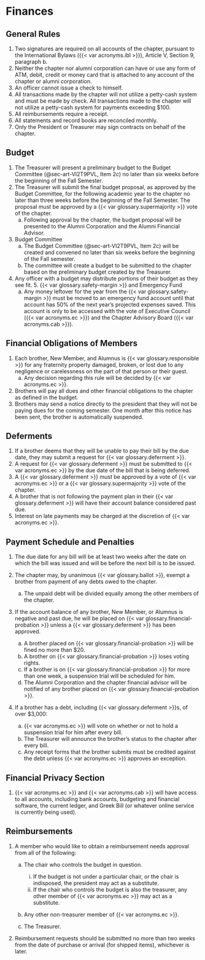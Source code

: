 # Finances {#sec-art-NV6E374B}

## General Rules {#sec-art-SKY8T9UM}

1. Two signatures are required on all accounts of the chapter, pursuant to the International Bylaws ({{< var acronyms.ibl >}}), Article V, Section 9, paragraph b.
1. Neither the chapter nor alumni corporation can have or use any form of ATM, debit, credit or money card that is attached to any account of the chapter or alumni corporation.
1. An officer cannot issue a check to himself.
1. All transactions made by the chapter will not utilize a petty-cash system and must be made by check. All transactions made to the chapter will not utilize a petty-cash system for payments exceeding $100.
1. All reimbursements require a receipt.
1. All statements and record books are reconciled monthly.
1. Only the President or Treasurer may sign contracts on behalf of the chapter.

## Budget {#sec-art-GD7C1K2U}

1. The Treasurer will present a preliminary budget to the Budget Committee (@sec-art-VI2T9PVL, Item 2c) no later than six weeks before the beginning of the Fall Semester.
1. The Treasurer will submit the final budget proposal, as approved by the Budget Committee, for the following academic year to the chapter no later than three weeks before the beginning of the Fall Semester. The proposal must be approved by a {{< var glossary.supermajority >}} vote of the chapter.
   a. Following approval by the chapter, the budget proposal will be presented to the Alumni Corporation and the Alumni Financial Advisor.
1. Budget Committee
   a. The Budget Committee (@sec-art-VI2T9PVL, Item 2c) will be created and convened no later than six weeks before the beginning of the Fall semester.
   a. The committee will create a budget to be submitted to the chapter based on the preliminary budget created by the Treasurer.
1. Any officer with a budget may distribute portions of their budget as they see fit. 5. {{< var glossary.safety-margin >}} and Emergency Fund
   a. Any money leftover for the year from the {{< var glossary.safety-margin >}} must be moved to an emergency fund account until that account has 50% of the next year's projected expenses saved. This account is only to be accessed with the vote of Executive Council ({{< var acronyms.ec >}}) and the Chapter Advisory Board ({{< var acronyms.cab >}}).

## Financial Obligations of Members {#sec-art-VDN0D2P4}

1. Each brother, New Member, and Alumnus is {{< var glossary.responsible >}} for any fraternity property damaged, broken, or lost due to any negligence or carelessness on the part of that person or their guest.
   a. Any decision regarding this rule will be decided by {{< var acronyms.ec >}}.
1. Brothers will pay all dues and other financial obligations to the chapter as defined in the budget.
1. Brothers may send a notice directly to the president that they will not be paying dues for the coming semester. One month after this notice has been sent, the brother is automatically suspended.

## Deferments {#sec-art-OUD16M61}

1. If a brother deems that they will be unable to pay their bill by the due date, they may submit a request for {{< var glossary.deferment >}}.
1. A request for {{< var glossary.deferment >}} must be submitted to {{< var acronyms.ec >}} by the due date of the bill that is being deferred.
1. A {{< var glossary.deferment >}} must be approved by a vote of {{< var acronyms.ec >}} or a {{< var glossary.supermajority >}} vote of the chapter.
1. A brother that is not following the payment plan in their {{< var glossary.deferment >}} will have their account balance considered past due.
1. Interest on late payments may be charged at the discretion of {{< var acronyms.ec >}}.

## Payment Schedule and Penalties {#sec-art-1ATKL12C}

1. The due date for any bill will be at least two weeks after the date on which the bill was issued and will be before the next bill is to be issued.

1. The chapter may, by unanimous {{< var glossary.ballot >}}, exempt a brother from payment of any debts owed to the chapter.
   a. The unpaid debt will be divided equally among the other members of the chapter.

1. If the account balance of any brother, New Member, or Alumnus is negative and past due, he will be placed on {{< var glossary.financial-probation >}} unless a {{< var glossary.deferment >}} has been approved.
   a. A brother placed on {{< var glossary.financial-probation >}} will be fined no more than $20.
   a. A brother on {{< var glossary.financial-probation >}} loses voting rights.
   a. If a brother is on {{< var glossary.financial-probation >}} for more than one week, a suspension trial will be scheduled for him.
   a. The Alumni Corporation and the chapter financial advisor will be notified of any brother placed on {{< var glossary.financial-probation >}}.

1. If a brother has a debt, including {{< var glossary.deferment >}}s, of over $3,000:
   a. {{< var acronyms.ec >}} will vote on whether or not to hold a suspension trial for him after every bill.
   a. The Treasurer will announce the brother's status to the chapter after every bill.
   a. Any receipt forms that the brother submits must be credited against the debt unless {{< var acronyms.ec >}} approves an exception.

## Financial Privacy Section {#sec-art-KK0JMIWX}

1. {{< var acronyms.ec >}} and {{< var acronyms.cab >}} will have access to all accounts, including bank accounts, budgeting and financial software, the current ledger, and Greek Bill (or whatever online service is currently being used).

## Reimbursements {#sec-art-FCOCY19N}

1. A member who would like to obtain a reimbursement needs approval from all of the following:
   
   a. The chair who controls the budget in question.
      i. If the budget is not under a particular chair, or the chair is indisposed, the president may act as a substitute.
      i. If the chair who controls the budget is also the treasurer, any other member of {{< var acronyms.ec >}} may act as a substitute.
   
   a. Any other non-treasurer member of {{< var acronyms.ec >}}.
   
   a. The Treasurer.

1. Reimbursement requests should be submitted no more than two weeks from the date of purchase or arrival (for shipped items), whichever is later.
